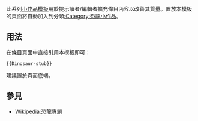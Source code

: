 <noinclude>{{template doc page viewed directly}}</noinclude>

此系列[[:Category:小作品模板|小作品模板]]用於提示讀者/編輯者擴充條目內容以改善其質量。置放本模板的頁面將自動加入到分類[[:Category:恐龍小作品]]。
== 用法 ==
在條目頁面中直接引用本模板即可：
<pre>{{Dinosaur-stub}}
</pre>
建議置於頁面底端。
== 參見 ==
* [[Wikipedia:恐龍專題]]
